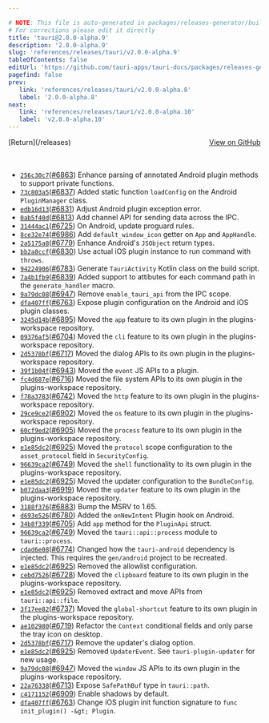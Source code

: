 ```yaml
---

# NOTE: This file is auto-generated in packages/releases-generator/build.ts
# For corrections please edit it directly
title: 'tauri@2.0.0-alpha.9'
description: '2.0.0-alpha.9'
slug: 'references/releases/tauri/v2.0.0-alpha.9'
tableOfContents: false
editUrl: 'https://github.com/tauri-apps/tauri-docs/packages/releases-generator/build.ts'
pagefind: false
prev:
   link: 'references/releases/tauri/v2.0.0-alpha.8'
   label: '2.0.0-alpha.8'
next:
   link: 'references/releases/tauri/v2.0.0-alpha.10'
   label: 'v2.0.0-alpha.10'
---
```


			

<ReleaseSidebar slug="references/releases/tauri"  packageName="tauri" />

<div style="margin-bottom:3rem; display: flex; justify-content: space-between; align-items: center"><span>[Return](/releases)</span><span><a href="https://github.com/tauri-apps/tauri/releases/tag/tauri-v2.0.0-alpha.9">View on GitHub</a></span></div>

- [`256c30c7`](https://www.github.com/tauri-apps/tauri/commit/256c30c72b737e49ced0d6a6483910dc779fc185)([#6863](https://www.github.com/tauri-apps/tauri/pull/6863)) Enhance parsing of annotated Android plugin methods to support private functions.
- [`73c803a5`](https://www.github.com/tauri-apps/tauri/commit/73c803a561181137f20366f5d52511392a619f2b)([#6837](https://www.github.com/tauri-apps/tauri/pull/6837)) Added static function `loadConfig` on the Android `PluginManager` class.
- [`edb16d13`](https://www.github.com/tauri-apps/tauri/commit/edb16d13a503da4b264ce459319fec25374c5c4f)([#6831](https://www.github.com/tauri-apps/tauri/pull/6831)) Adjust Android plugin exception error.
- [`0ab5f40d`](https://www.github.com/tauri-apps/tauri/commit/0ab5f40d3a4207f20e4440587b41c4e78f91d233)([#6813](https://www.github.com/tauri-apps/tauri/pull/6813)) Add channel API for sending data across the IPC.
- [`31444ac1`](https://www.github.com/tauri-apps/tauri/commit/31444ac196add770f2ad18012d7c18bce7538f22)([#6725](https://www.github.com/tauri-apps/tauri/pull/6725)) On Android, update proguard rules.
- [`8ce32e74`](https://www.github.com/tauri-apps/tauri/commit/8ce32e74b5573931c3bc81e8e893a6d3b9686b0e)([#6986](https://www.github.com/tauri-apps/tauri/pull/6986)) Add `default_window_icon` getter on `App` and `AppHandle`.
- [`2a5175a8`](https://www.github.com/tauri-apps/tauri/commit/2a5175a8f8f318aac9a6434271f2cc065e5989ae)([#6779](https://www.github.com/tauri-apps/tauri/pull/6779)) Enhance Android&#39;s `JSObject` return types.
- [`bb2a8ccf`](https://www.github.com/tauri-apps/tauri/commit/bb2a8ccf1356e59b98947d827d61e4e99533f2bc)([#6830](https://www.github.com/tauri-apps/tauri/pull/6830)) Use actual iOS plugin instance to run command with `throws`.
- [`94224906`](https://www.github.com/tauri-apps/tauri/commit/942249060ed12a5d21a2b21c30e0638c1d2b9df0)([#6783](https://www.github.com/tauri-apps/tauri/pull/6783)) Generate `TauriActivity` Kotlin class on the build script.
- [`7a4b1fb9`](https://www.github.com/tauri-apps/tauri/commit/7a4b1fb96da475053c61960f362bbecf18cd00d4)([#6839](https://www.github.com/tauri-apps/tauri/pull/6839)) Added support to attibutes for each command path in the `generate_handler` macro.
- [`9a79dc08`](https://www.github.com/tauri-apps/tauri/commit/9a79dc085870e0c1a5df13481ff271b8c6cc3b78)([#6947](https://www.github.com/tauri-apps/tauri/pull/6947)) Remove `enable_tauri_api` from the IPC scope.
- [`dfa407ff`](https://www.github.com/tauri-apps/tauri/commit/dfa407ffcbc8a853d61139b68b55747ae49fb231)([#6763](https://www.github.com/tauri-apps/tauri/pull/6763)) Expose plugin configuration on the Android and iOS plugin classes.
- [`3245d14b`](https://www.github.com/tauri-apps/tauri/commit/3245d14b9eb256a5c5675c7030bac7082855df47)([#6895](https://www.github.com/tauri-apps/tauri/pull/6895)) Moved the `app` feature to its own plugin in the plugins-workspace repository.
- [`09376af5`](https://www.github.com/tauri-apps/tauri/commit/09376af59424cc27803fa2820d2ac0d4cdc90a6d)([#6704](https://www.github.com/tauri-apps/tauri/pull/6704)) Moved the `cli` feature to its own plugin in the plugins-workspace repository.
- [`2d5378bf`](https://www.github.com/tauri-apps/tauri/commit/2d5378bfc1ba817ee2f331b41738a90e5997e5e8)([#6717](https://www.github.com/tauri-apps/tauri/pull/6717)) Moved the dialog APIs to its own plugin in the plugins-workspace repository.
- [`39f1b04f`](https://www.github.com/tauri-apps/tauri/commit/39f1b04f7be4966488484829cd54c8ce72a04200)([#6943](https://www.github.com/tauri-apps/tauri/pull/6943)) Moved the `event` JS APIs to a plugin.
- [`fc4d687e`](https://www.github.com/tauri-apps/tauri/commit/fc4d687ef0ef2ea069ed73c40916da733b5dcb8f)([#6716](https://www.github.com/tauri-apps/tauri/pull/6716)) Moved the file system APIs to its own plugin in the plugins-workspace repository.
- [`f78a3783`](https://www.github.com/tauri-apps/tauri/commit/f78a378344bbec48533641661d865920a8f46f8f)([#6742](https://www.github.com/tauri-apps/tauri/pull/6742)) Moved the `http` feature to its own plugin in the plugins-workspace repository.
- [`29ce9ce2`](https://www.github.com/tauri-apps/tauri/commit/29ce9ce2ce7dfb260d556d5cffd075e8fe06660c)([#6902](https://www.github.com/tauri-apps/tauri/pull/6902)) Moved the `os` feature to its own plugin in the plugins-workspace repository.
- [`60cf9ed2`](https://www.github.com/tauri-apps/tauri/commit/60cf9ed2fcd7be4df41e86cf18735efe9b6cb254)([#6905](https://www.github.com/tauri-apps/tauri/pull/6905)) Moved the `process` feature to its own plugin in the plugins-workspace repository.
- [`e1e85dc2`](https://www.github.com/tauri-apps/tauri/commit/e1e85dc2a5f656fc37867e278cae8042037740ac)([#6925](https://www.github.com/tauri-apps/tauri/pull/6925)) Moved the `protocol` scope configuration to the `asset_protocol` field in `SecurityConfig`.
- [`96639ca2`](https://www.github.com/tauri-apps/tauri/commit/96639ca239c9e4f75142fc07868ac46822111cff)([#6749](https://www.github.com/tauri-apps/tauri/pull/6749)) Moved the `shell` functionality to its own plugin in the plugins-workspace repository.
- [`e1e85dc2`](https://www.github.com/tauri-apps/tauri/commit/e1e85dc2a5f656fc37867e278cae8042037740ac)([#6925](https://www.github.com/tauri-apps/tauri/pull/6925)) Moved the updater configuration to the `BundleConfig`.
- [`b072daa3`](https://www.github.com/tauri-apps/tauri/commit/b072daa3bd3e38b808466666619ddb885052c5b2)([#6919](https://www.github.com/tauri-apps/tauri/pull/6919)) Moved the `updater` feature to its own plugin in the plugins-workspace repository.
- [`3188f376`](https://www.github.com/tauri-apps/tauri/commit/3188f3764978c6d1452ee31d5a91469691e95094)([#6883](https://www.github.com/tauri-apps/tauri/pull/6883)) Bump the MSRV to 1.65.
- [`d693e526`](https://www.github.com/tauri-apps/tauri/commit/d693e526e8607129d7f7b62a10db715f3b87d2b9)([#6780](https://www.github.com/tauri-apps/tauri/pull/6780)) Added the `onNewIntent` Plugin hook on Android.
- [`34b8f339`](https://www.github.com/tauri-apps/tauri/commit/34b8f339a4276ebff20b9d52caa103e8e3a7af66)([#6705](https://www.github.com/tauri-apps/tauri/pull/6705)) Add `app` method for the `PluginApi` struct.
- [`96639ca2`](https://www.github.com/tauri-apps/tauri/commit/96639ca239c9e4f75142fc07868ac46822111cff)([#6749](https://www.github.com/tauri-apps/tauri/pull/6749)) Moved the `tauri::api::process` module to `tauri::process`.
- [`cdad6e08`](https://www.github.com/tauri-apps/tauri/commit/cdad6e083728ea61bd6fc734ef93f6306056ea2e)([#6774](https://www.github.com/tauri-apps/tauri/pull/6774)) Changed how the `tauri-android` dependency is injected. This requires the `gen/android` project to be recreated.
- [`e1e85dc2`](https://www.github.com/tauri-apps/tauri/commit/e1e85dc2a5f656fc37867e278cae8042037740ac)([#6925](https://www.github.com/tauri-apps/tauri/pull/6925)) Removed the allowlist configuration.
- [`cebd7526`](https://www.github.com/tauri-apps/tauri/commit/cebd75261ac71b98976314a450cb292eeeec1515)([#6728](https://www.github.com/tauri-apps/tauri/pull/6728)) Moved the `clipboard` feature to its own plugin in the plugins-workspace repository.
- [`e1e85dc2`](https://www.github.com/tauri-apps/tauri/commit/e1e85dc2a5f656fc37867e278cae8042037740ac)([#6925](https://www.github.com/tauri-apps/tauri/pull/6925)) Removed extract and move APIs from `tauri::api::file`.
- [`3f17ee82`](https://www.github.com/tauri-apps/tauri/commit/3f17ee82f6ff21108806edb7b00500b8512b8dc7)([#6737](https://www.github.com/tauri-apps/tauri/pull/6737)) Moved the `global-shortcut` feature to its own plugin in the plugins-workspace repository.
- [`ae102980`](https://www.github.com/tauri-apps/tauri/commit/ae102980fcdde3f55effdc0623ea425b48d07dd1)([#6719](https://www.github.com/tauri-apps/tauri/pull/6719)) Refactor the `Context` conditional fields and only parse the tray icon on desktop.
- [`2d5378bf`](https://www.github.com/tauri-apps/tauri/commit/2d5378bfc1ba817ee2f331b41738a90e5997e5e8)([#6717](https://www.github.com/tauri-apps/tauri/pull/6717)) Remove the updater&#39;s dialog option.
- [`e1e85dc2`](https://www.github.com/tauri-apps/tauri/commit/e1e85dc2a5f656fc37867e278cae8042037740ac)([#6925](https://www.github.com/tauri-apps/tauri/pull/6925)) Removed `UpdaterEvent`. See `tauri-plugin-updater` for new usage.
- [`9a79dc08`](https://www.github.com/tauri-apps/tauri/commit/9a79dc085870e0c1a5df13481ff271b8c6cc3b78)([#6947](https://www.github.com/tauri-apps/tauri/pull/6947)) Moved the `window` JS APIs to its own plugin in the plugins-workspace repository.
- [`22a76338`](https://www.github.com/tauri-apps/tauri/commit/22a763381622407d58ae72aa24c0afff00b40e04)([#6713](https://www.github.com/tauri-apps/tauri/pull/6713)) Expose `SafePathBuf` type in `tauri::path`.
- [`c4171152`](https://www.github.com/tauri-apps/tauri/commit/c4171152c1846f425a937e82f8af1759bcc8c9ac)([#6909](https://www.github.com/tauri-apps/tauri/pull/6909)) Enable shadows by default.
- [`dfa407ff`](https://www.github.com/tauri-apps/tauri/commit/dfa407ffcbc8a853d61139b68b55747ae49fb231)([#6763](https://www.github.com/tauri-apps/tauri/pull/6763)) Change iOS plugin init function signature to `func init_plugin() -&gt; Plugin`.

